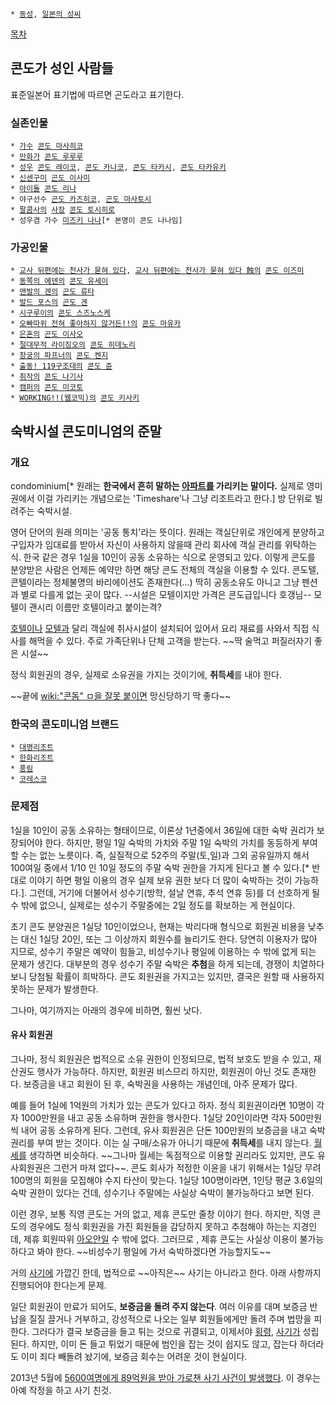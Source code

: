  * [[동성]], [[일본의 성씨]]

[[목차]]
== 콘도가 성인 사람들 ==
표준일본어 표기법에 따르면 곤도라고 표기한다.
=== 실존인물 ===
 * [[가수]] [[콘도 마사히코]]
 * [[만화가]] [[콘도 루루루]]
 * [[성우]] [[콘도 레이코]], [[콘도 카나코]], [[콘도 타카시]], [[콘도 타카유키]]
 * [[신센구미]] [[곤도 이사미]]
 * [[아이돌]] [[콘도 리나]]
 * 야구선수 [[곤도 카즈히코]], [[곤도 마사토시]]
 * [[팔콤]]사의 [[사장]] [[콘도 토시히로]]
 * 성우겸 가수 [[미즈키 나나]][* 본명이 콘도 나나임]
=== 가공인물 ===
 * [[교사 뒤편에는 천사가 묻혀 있다]], [[교사 뒤편에는 천사가 묻혀 있다 蝕]]의 [[콘도 이즈미]]
 * [[동쪽의 에덴]]의 [[콘도 유세이]]
 * [[맨발의 겐]]의 [[곤도 류타]]
 * [[발드 포스]]의 [[곤도 겐]]
 * [[시구루이]]의 [[콘도 스즈노스케]]
 * [[오빠따위 전혀 좋아하지 않거든!!]]의 [[콘도 마유카]]
 * [[은혼]]의 [[곤도 이사오]]
 * [[절대무적 라이징오]]의 [[콘도 히데노리]]
 * [[창궁의 파프너]]의 [[콘도 켄지]]
 * [[출동! 119구조대]]의 [[콘도 쥰]]
 * [[취작]]의 [[콘도 나기사]]
 * [[캠퍼]]의 [[콘도 미코토]]
 * [[WORKING!!(웹코믹)]]의 [[콘도 키사키]]

== 숙박시설 콘도미니엄의 준말 ==
=== 개요 ===
condominium[* 원래는 '''한국에서 흔히 말하는 [[아파트]]를 가리키는 말이다.''' 실제로 영미권에서 이걸 가리키는 개념으로는 'Timeshare'나 그냥 리조트라고 한다.]
방 단위로 빌려주는 숙박시설. 

영어 단어의 원래 의미는 '공동 통치'라는 뜻이다. 원래는 객실단위로 개인에게 분양하고 구입자가 임대료를 받아서 자신이 사용하지 않을때 관리 회사에 객실 관리를 위탁하는 식. 한국 같은 경우 1실을 10인이 공동 소유하는 식으로 운영되고 있다. 이렇게 콘도를 분양받은 사람은 언제든 예약만 하면 해당 콘도 전체의 객실을 이용할 수 있다. 
콘도텔, 콘텔이라는 정체불명의 바리에이션도 존재한다(...) 딱히 공동소유도 아니고 그냥 펜션과 별로 다를게 없는 곳이 많다. --시설은 모텔이지만 가격은 콘도급입니다 호갱님-- 모텔이 괜시리 이름만 호텔이라고 붙이는격?

[[호텔]]이나 [[모텔]]과 달리 객실에 취사시설이 설치되어 있어서 요리 재료를 사와서 직접 식사를 해먹을 수 있다. 주로 가족단위나 단체 고객을 받는다. ~~딱 술먹고 퍼질러자기 좋은 시설~~

정식 회원권의 경우, 실제로 소유권을 가지는 것이기에, '''취득세'''를 내야 한다.

~~끝에 [[wiki:"콘돔" ㅁ을 잘못 붙이면]] 망신당하기 딱 좋다~~

=== 한국의 콘도미니엄 브랜드 ===
 * [[대명리조트]]
 * [[한화리조트]]
 * [[풍림]]
 * [[코레스코]]

=== 문제점 ===
1실을 10인이 공동 소유하는 형태이므로, 이론상 1년중에서 36일에 대한 숙박 권리가 보장되어야 한다. 하지만, 평일 1일 숙박의 가치와 주말 1일 숙박의 가치를 동등하게 부여할 수는 없는 노릇이다. 즉, 실질적으로 52주의 주말(토,일)과 그외 공유일까지 해서 100여일 중에서 1/10 인 10일 정도의 주말 숙박 권한을 가지게 된다고 볼 수 있다.[* 반대로 이야기 하면 평일 이용의 경우 실제 보유 권한 보다 더 많이 숙박하는 것이 가능하다.]. 그런데, 거기에 더불어서 성수기(방학, 설날 연휴, 추석 연휴 등)를 더 선호하게 될 수 밖에 없으니, 실제로는 성수기 주말중에는 2일 정도를 확보하는 게 현실이다. 

초기 콘도 분양권은 1실당 10인이었으나, 현재는 박리다매 형식으로 회원권 비용을 낮추는 대신 1실당 20인, 또는 그 이상까지 회원수를 늘리기도 한다. 당연히 이용자가 많아 지므로, 성수기 주말은 예약이 힘들고, 비성수기나 평일에 이용하는 수 밖에 없게 되는 문제가 생긴다. 대부분의 경우 성수기 주말 숙박은 '''추첨'''을 하게 되는데, 경쟁이 치열하다 보니 당첨될 확률이 희박하다. 콘도 회원권을 가지고는 있지만, 결국은 원할 때 사용하지 못하는 문제가 발생한다.

그나마, 여기까지는 아래의 경우에 비하면, 훨씬 낫다.

==== 유사 회원권 ====
그나마, 정식 회원권은 법적으로 소유 권한이 인정되므로, 법적 보호도 받을 수 있고, 재산권도 행사가 가능하다. 하지만, 회원권 비스므리 하지만, 회원권이 아닌 것도 존재한다. 보증금을 내고 회원이 된 후, 숙박권을 사용하는 개념인데, 아주 문제가 많다.

예를 들어 1실에 1억원의 가치가 있는 콘도가 있다고 하자. 정식 회원권이라면 10명이 각자 1000만원을 내고 공동 소유하며 권한을 행사한다. 1실당 20인이라면 각자 500만원씩 내어 공동 소유하게 된다. 그런데, 유사 회원권은 단돈 100만원의 보증금을 내고 숙박 권리를 부여 받는 것이다. 이는 실 구매/소유가 아니기 때문에 '''취득세'''를 내지 않는다. [[월세]]를 생각하면 비슷하다. ~~그나마 월세는 독점적으로 이용할 권리라도 있지만, 콘도 유사회원권은 그런거 마져 없다~~. 콘도 회사가 적정한 이윤을 내기 위해서는 1실당 무려 100명의 회원을 모집해야 수지 타산이 맞는다. 1실당 100명이라면, 1인당 평균 3.6일의 숙박 권한이 있다는 건데, 성수기나 주말에는 사실상 숙박이 불가능하다고 보면 된다.

이런 경우, 보통 직영 콘도는 거의 없고, 제휴 콘도만 줄창 이야기 한다. 하지만, 직영 콘도의 경우에도 정식 회원권을 가진 회원들을 감당하지 못하고 추첨해야 하는는 지경인데, 제휴 회원따위 [[아오안]]일 수 밖에 없다. 그러므로 , 제휴 콘도는 사실상 이용이 불가능하다고 봐야 한다. ~~비성수기 평일에 가서 숙박하겠다면 가능할지도~~

거의 [[사기]]에 가깝긴 한데, 법적으로 ~~아직은~~ 사기는 아니라고 한다. 아래 사항까지 진행되어야 한다는게 문제.

일단 회원권이 만료가 되어도, '''보증금을 돌려 주지 않는다'''. 여러 이유를 대며 보증금 반납을 질질 끌거나 거부하고, 강성적으로 나오는 일부 회원들에게만 돌려 주며 법망을 피한다. 그러다가 결국 보증금을 들고 튀는 것으로 귀결되고, 이제서야 [[횡령]], [[사기]]가 성립된다. 하지만, 이미 돈 들고 튀었기 때문에 범인을 잡는 것이 쉽지도 않고, 잡는다 하더라도 이미 죄다 빼돌려 놨기에, 보증금 회수는 어려운 것이 현실이다. 

2013년 5월에 [http://www.yonhapnews.co.kr/bulletin/2013/05/07/0200000000AKR20130507068600061.HTML 5600여명에게 89억원을 받아 가로챈 사기 사건이 발생했다]. 이 경우는 아예 작정을 하고 사기 친것.
